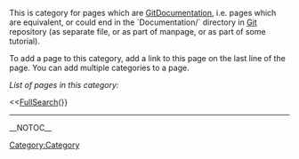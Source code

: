 <!-- #format wiki
 -->
<!-- #language en
 -->

This is category for pages which are [[GitDocumentation]], i.e. pages which are equivalent, or could end in the `Documentation/` directory in [[Git]] repository (as separate file, or as part of manpage, or as part of some tutorial).

To add a page to this category, add a link to this page on the last line of the page. You can add multiple categories to a page.

''List of pages in this category:''

<<[[FullSearch]](}}

----
[[Category:Category]]

__NOTOC__